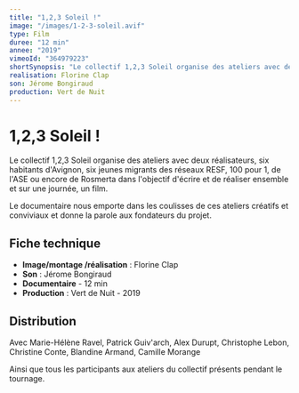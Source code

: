 ```yaml
---
title: "1,2,3 Soleil !"
image: "/images/1-2-3-soleil.avif"
type: Film
duree: "12 min"
annee: "2019"
vimeoId: "364979223"
shortSynopsis: "Le collectif 1,2,3 Soleil organise des ateliers avec deux réalisateurs, six habitants d'Avignon, six jeunes migrants des réseaux RESF, 100 pour 1, de l'ASE ou encore de Rosmerta dans l'objectif d'écrire et de réaliser ensemble et sur une journée, un film."
realisation: Florine Clap
son: Jérome Bongiraud
production: Vert de Nuit
---
```


# 1,2,3 Soleil !

Le collectif 1,2,3 Soleil organise des ateliers avec deux réalisateurs, six habitants d'Avignon, six jeunes migrants des réseaux RESF, 100 pour 1, de l'ASE ou encore de Rosmerta dans l'objectif d'écrire et de réaliser ensemble et sur une journée, un film. 

Le documentaire nous emporte dans les coulisses de ces ateliers créatifs et conviviaux et donne la parole aux fondateurs du projet.

## Fiche technique

- **Image/montage /réalisation** : Florine Clap
- **Son** : Jérome Bongiraud
- **Documentaire** - 12 min
- **Production** : Vert de Nuit - 2019

## Distribution

Avec Marie-Hélène Ravel, Patrick Guiv'arch, Alex Durupt, Christophe Lebon, Christine Conte, Blandine Armand, Camille Morange

Ainsi que tous les participants aux ateliers du collectif présents pendant le tournage.
